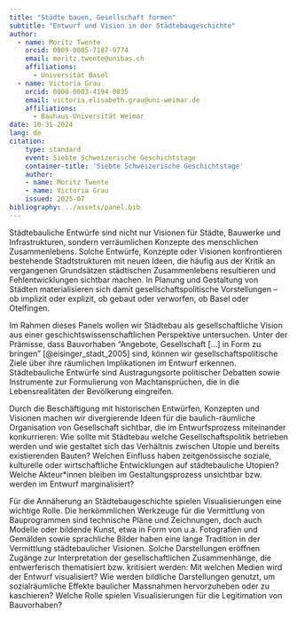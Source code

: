 ```yaml
---
title: "Städte bauen, Gesellschaft formen"
subtitle: "Entwurf und Vision in der Städtebaugeschichte"
author:
  - name: Moritz Twente
    orcid: 0009-0005-7187-9774
    email: moritz.twente@unibas.ch
    affiliations:
      - Universität Basel
  - name: Victoria Grau
    orcid: 0000-0003-4194-0835
    email: victoria.elisabeth.grau@uni-weimar.de
    affiliations:
      - Bauhaus-Universität Weimar
date: 10-31-2024
lang: de
citation:
    type: standard
    event: Siebte Schweizerische Geschichtstage
    container-title: 'Siebte Schweizerische Geschichtstage'
    author:
    - name: Moritz Twente
    - name: Victoria Grau
    issued: 2025-07
bibliography: ../assets/panel.bib
---
```


Städtebauliche Entwürfe sind nicht nur Visionen für Städte, Bauwerke und Infrastrukturen, sondern verräumlichen Konzepte des menschlichen Zusammenlebens. Solche Entwürfe, Konzepte oder Visionen konfrontieren bestehende Stadtstrukturen mit neuen Ideen, die häufig aus der Kritik an vergangenen Grundsätzen städtischen Zusammenlebens resultieren und Fehlentwicklungen sichtbar machen. In Planung und Gestaltung von Städten materialisieren sich damit gesellschaftspolitische Vorstellungen – ob implizit oder explizit, ob gebaut oder verworfen, ob Basel oder Otelfingen.

Im Rahmen dieses Panels wollen wir Städtebau als gesellschaftliche Vision aus einer geschichtswissenschaftlichen Perspektive untersuchen. Unter der Prämisse, dass Bauvorhaben “Angebote, Gesellschaft [...] in Form zu bringen” [@eisinger_stadt_2005] sind, können wir gesellschaftspolitische Ziele über ihre räumlichen Implikationen im Entwurf erkennen. Städtebauliche Entwürfe sind Austragungsorte politischer Debatten sowie Instrumente zur Formulierung von Machtansprüchen, die in die Lebensrealitäten der Bevölkerung eingreifen.

Durch die Beschäftigung mit historischen Entwürfen, Konzepten und Visionen machen wir divergierende Ideen für die baulich-räumliche Organisation von Gesellschaft sichtbar, die im Entwurfsprozess miteinander konkurrieren: Wie sollte mit Städtebau welche Gesellschaftspolitik betrieben werden und wie gestaltet sich das Verhältnis zwischen Utopie und bereits existierenden Bauten? Welchen Einfluss haben zeitgenössische soziale, kulturelle oder wirtschaftliche Entwicklungen auf städtebauliche Utopien? Welche Akteur*innen bleiben im Gestaltungsprozess unsichtbar bzw. werden im Entwurf marginalisiert?

Für die Annäherung an Städtebaugeschichte spielen Visualisierungen eine wichtige Rolle. Die herkömmlichen Werkzeuge für die Vermittlung von Bauprogrammen sind technische Pläne und Zeichnungen, doch auch Modelle oder bildende Kunst, etwa in Form von u.a. Fotografien und Gemälden sowie sprachliche Bilder haben eine lange Tradition in der Vermittlung städtebaulicher Visionen. Solche Darstellungen eröffnen Zugänge zur Interpretation der gesellschaftlichen Zusammenhänge, die entwerferisch thematisiert bzw. kritisiert werden: Mit welchen Medien wird der Entwurf visualisiert? Wie werden bildliche Darstellungen genutzt, um sozialräumliche Effekte baulicher Massnahmen hervorzuheben oder zu kaschieren? Welche Rolle spielen Visualisierungen für die Legitimation von Bauvorhaben?